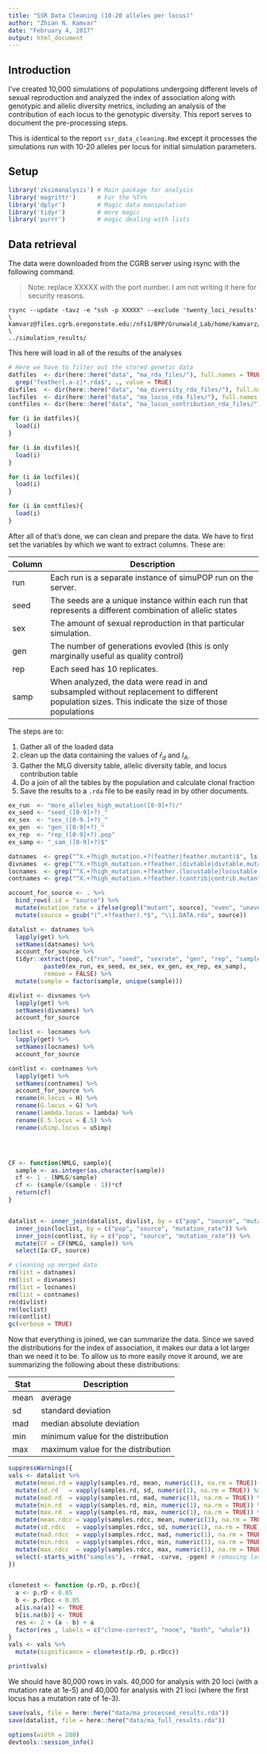 ```yaml
---
title: "SSR Data Cleaning (10-20 alleles per locus)"
author: "Zhian N. Kamvar"
date: "February 4, 2017"
output: html_document
---
```


## Introduction

I've created 10,000 simulations of populations undergoing different levels of 
sexual reproduction and analyzed the index of association along with genotypic 
and allelic diversity metrics, including an analysis of the contribution of each
locus to the genotypic diversity. This report serves to document the
pre-processing steps.

This is identical to the report `ssr_data_cleaning.Rmd` except it processes the
simulations run with 10-20 alleles per locus for initial simulation parameters.

## Setup

```r
library('zksimanalysis') # Main package for analysis
library('magrittr')      # For the %T>%
library('dplyr')         # Magic data manipulation
library('tidyr')         # more magic
library('purrr')         # magic dealing with lists
```

## Data retrieval

The data were downloaded from the CGRB server using rsync with the following
command.

> Note: replace XXXXX with the port number. I am not writing it here for
security reasons.

```
rsync --update -tavz -e "ssh -p XXXXX" --exclude 'twenty_loci_results' \
kamvarz@files.cgrb.oregonstate.edu:/nfs1/BPP/Grunwald_Lab/home/kamvarz/simulation_analysis/results/ \
../simulation_results/
```


This here will load in all of the results of the analyses

```r
# Here we have to filter out the stored genetic data
datfiles  <- dir(here::here("data", "ma_rda_files/"), full.names = TRUE) %>% 
  grep("feather[.a-z]*.rda$", ., value = TRUE)
divfiles  <- dir(here::here("data", "ma_diversity_rda_files/"), full.names = TRUE)
locfiles  <- dir(here::here("data", "ma_locus_rda_files/"), full.names = TRUE)
contfiles <- dir(here::here("data", "ma_locus_contribution_rda_files/"), full.names = TRUE)

for (i in datfiles){
  load(i)
}

for (i in divfiles){
  load(i)
}

for (i in locfiles){
  load(i)
}

for (i in contfiles){
  load(i)
}
```


After all of that's done, we can clean and prepare the data. We have to first
set the variables by which we want to extract columns. These are:

| Column | Description |
| ------ | ------------------------------------------------------------------- |
|    run | Each run is a separate instance of simuPOP run on the server. |
|   seed | The seeds are a unique instance within each run that represents a different combination of allelic states |
|   sex  | The amount of sexual reproduction in that particular simulation. |
|   gen  | The number of generations evovled (this is only marginally useful as quality control) |
|   rep  | Each seed has 10 replicates. |
|   samp | When analyzed, the data were read in and subsampled without replacement to different population sizes. This indicate the size of those populations |


The steps are to:

1. Gather all of the loaded data
2. clean up the data containing the values of $\bar{r}_d$ and $I_A$.
3. Gather the MLG diversity table, allelic diversity table, and locus contribution table
4. Do a join of all the tables by the population and calculate clonal fraction
5. Save the results to a `.rda` file to be easily read in by other documents.

```r
ex_run  <- "more_alleles_high_mutation([0-9]+?)/"
ex_seed <- "seed_([0-9]+?)_"
ex_sex  <- "sex_([0-9.]+?)_"
ex_gen  <- "gen_([0-9]+?)_"
ex_rep  <- "rep_([0-9]+?).pop"
ex_samp <- "_sam_([0-9]+?)$"

datnames  <- grep("^X.+?high_mutation.+?(feather|feather.mutant)$", ls(), value = TRUE)
divnames  <- grep("^X.+?high_mutation.+?feather.(divtable|divtable.mutant).rda$", ls(), value = TRUE)
locnames  <- grep("^X.+?high_mutation.+?feather.(locustable|locustable.mutant).rda$", ls(), value = TRUE)
contnames <- grep("^X.+?high_mutation.+?feather.(contrib|contrib.mutant).rda$", ls(), value = TRUE)

account_for_source <- . %>%
  bind_rows(.id = "source") %>%
  mutate(mutation_rate = ifelse(grepl("mutant", source), "even", "uneven")) %>%
  mutate(source = gsub("(^.+?feather).*$", "\\1.DATA.rda", source))

datalist <- datnames %>%
  lapply(get) %>%
  setNames(datnames) %>% 
  account_for_source %>%
  tidyr::extract(pop, c("run", "seed", "sexrate", "gen", "rep", "sample"),
          paste0(ex_run, ex_seed, ex_sex, ex_gen, ex_rep, ex_samp),
          remove = FALSE) %>%
  mutate(sample = factor(sample, unique(sample)))

divlist <- divnames %>%
  lapply(get) %>%
  setNames(divnames) %>%
  account_for_source

loclist <- locnames %>%
  lapply(get) %>%
  setNames(locnames) %>%
  account_for_source

contlist <- contnames %>%
  lapply(get) %>%
  setNames(contnames) %>%
  account_for_source %>%
  rename(H.locus = H) %>%
  rename(G.locus = G) %>%
  rename(lambda.locus = lambda) %>%
  rename(E.5.locus = E.5) %>%
  rename(uSimp.locus = uSimp)




CF <- function(NMLG, sample){
  sample <- as.integer(as.character(sample))
  cf <- 1 - (NMLG/sample)
  cf <- (sample/(sample - 1))*cf
  return(cf)
}


datalist <- inner_join(datalist, divlist, by = c("pop", "source", "mutation_rate")) %>%
  inner_join(loclist, by = c("pop", "source", "mutation_rate")) %>%
  inner_join(contlist, by = c("pop", "source", "mutation_rate")) %>%
  mutate(CF = CF(NMLG, sample)) %>%
  select(Ia:CF, source)

# cleaning up merged data
rm(list = datnames)
rm(list = divnames)
rm(list = locnames)
rm(list = contnames)
rm(divlist)
rm(loclist)
rm(contlist)
gc(verbose = TRUE)
```

Now that everything is joined, we can summarize the data. Since we saved the
distributions for the index of association, it makes our data a lot larger than
we need it to be. To allow us to more easily move it around, we are summarizing
the following about these distributions:

| Stat | Description |
|------|------------------------------------|
| mean | average |
| sd   | standard deviation |
| mad  | median absolute deviation |
| min  | minimum value for the distribution |
| max  | maximum value for the distribution |


```r

suppressWarnings({
vals <- datalist %>%
  mutate(mean.rd = vapply(samples.rd, mean, numeric(1), na.rm = TRUE)) %>%
  mutate(sd.rd   = vapply(samples.rd, sd, numeric(1), na.rm = TRUE)) %>%
  mutate(mad.rd  = vapply(samples.rd, mad, numeric(1), na.rm = TRUE)) %>%
  mutate(min.rd  = vapply(samples.rd, min, numeric(1), na.rm = TRUE)) %>%
  mutate(max.rd  = vapply(samples.rd, max, numeric(1), na.rm = TRUE)) %>%
  mutate(mean.rdcc = vapply(samples.rdcc, mean, numeric(1), na.rm = TRUE)) %>%
  mutate(sd.rdcc   = vapply(samples.rdcc, sd, numeric(1), na.rm = TRUE)) %>%
  mutate(mad.rdcc  = vapply(samples.rdcc, mad, numeric(1), na.rm = TRUE)) %>%
  mutate(min.rdcc  = vapply(samples.rdcc, min, numeric(1), na.rm = TRUE)) %>%
  mutate(max.rdcc  = vapply(samples.rdcc, max, numeric(1), na.rm = TRUE)) %>%
  select(-starts_with("samples"), -rrmat, -curve, -pgen) # removing large data
})


clonetest <- function (p.rD, p.rDcc){
  a <- p.rD < 0.05
  b <- p.rDcc < 0.05
  a[is.na(a)] <- TRUE
  b[is.na(b)] <- TRUE
  res <- 2 + (a - b) + a
  factor(res , labels = c("clone-correct", "none", "both", "whole"))
}
vals <- vals %>% 
  mutate(significance = clonetest(p.rD, p.rDcc))

print(vals)
```

We should have 80,000 rows in vals. 40,000 for analysis with 20 loci (with a
mutation rate at 1e-5) and 40,000 for analysis with 21 loci (where the first
locus has a mutation rate of 1e-3).

```r
save(vals, file = here::here("data/ma_processed_results.rda"))
save(datalist, file = here::here("data/ma_full_results.rda"))
```


```r
options(width = 200)
devtools::session_info()
```


